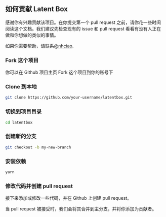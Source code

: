 ## 如何贡献 Latent Box

感谢你有兴趣贡献该项目。在你提交第一个 pull request 之前，请你花一些时间阅读这个文档。我们建议先检查现有的 issue 和 pull request 看看有没有人正在做和你想做的类似的事情。

如果你需要帮助，请联系[@nhciao](https://twitter.com/nhciao).

### Fork 这个项目

你可以在 Github 项目主页 Fork 这个项目到你的账号下

### Clone 到本地

```bash
git clone https://github.com/your-username/latentbox.git
```

### 切换到项目目录

```bash
cd latentbox
```

### 创建新的分支

```bash
git checkout -b my-new-branch
```

### 安装依赖

```bash
yarn
```

### 修改代码并创建 pull request

接下来添加或修改一些代码，并在 Github 上创建 pull request。

当 pull request 被接受时，我们会将其合并到主分支，并将你添加为贡献者。